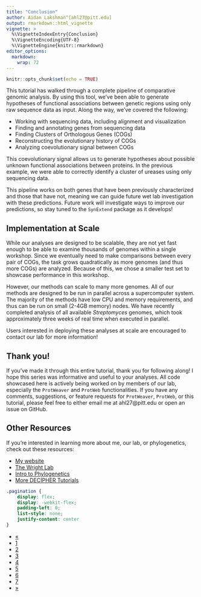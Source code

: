 ```yaml
---
title: "Conclusion"
author: Aidan Lakshman^[ahl27@pitt.edu]
output: rmarkdown::html_vignette
vignette: >
  %\VignetteIndexEntry{Conclusion}
  %\VignetteEncoding{UTF-8}
  %\VignetteEngine{knitr::rmarkdown}
editor_options: 
  markdown: 
    wrap: 72
---
```



```r
knitr::opts_chunk$set(echo = TRUE)
```

This tutorial has walked through a complete pipeline of comparative genomic
analysis. By using this tool, we've been able to generate hypotheses of 
functional associations between genetic regions using only raw sequence data
as input. Along the way, we've covered the following:

- Working with sequencing data, including alignment and visualization
- Finding and annotating genes from sequencing data
- Finding Clusters of Orthologous Genes (COGs)
- Reconstructing the evolutionary history of COGs
- Analyzing coevolutionary signal between COGs

This coevolutionary signal allows us to generate hypotheses about possible unknown
functional associations between proteins. In the previous example, we were able
to correctly identify a cluster of ureases using only sequencing data.

This pipeline works on both genes that have been previously characterized and those that have not, meaning we can guide future wet lab investigation with these predictions. Future work will investigate ways to improve our predictions, so stay tuned to the `SynExtend` package as it develops!

## Implementation at Scale

While our analyses are designed to be scalable, they are not yet fast enough
to be able to examine thousands of genomes within a single workshop. Since we
eventually need to make comparisons between every pair of COGs, the task grows
quadratically as more genomes (and thus more COGs) are analyzed. Because of this,
we chose a smaller test set to showcase performance in this workshop.

However, our methods can scale to many more genomes. All of our methods are designed
to be run in parallel across a supercomputer system. The majority of the methods
have low CPU and memory requirements, and thus can be run on small (2-4GB memory)
nodes. We have recently completed analysis of all available *Streptomyces* genomes,
which took approximately three weeks of real time when executed in parallel.

Users interested in deploying these analyses at scale are encouraged to contact
our lab for more information! 

## Thank you!

If you've made it through this entire tutorial, thank you for following along!
I hope this series was informative and useful to your analyses. All code showcased
here is actively being worked on by members of our lab, especially the `ProtWeaver`
and `ProtWeb` functionalities. If you have any comments, suggestions, or feature requests
for `ProtWeaver`, `ProtWeb`, or this tutorial, please feel free to either email me at 
ahl27@pitt.edu or open an issue on GitHub.

## Other Resources

If you're interested in learning more about me, our lab, or phylogenetics, check
out these resources:

- [My website](https://ahl27.com)
- [The Wright Lab](https://wrightlabscience.com)
- [Intro to Phylogenetics](https://www.ahl27.com/IntroPhylogenetics/)
- [More DECIPHER Tutorials](http://www2.decipher.codes/)


```css
.pagination {
    display: flex;
    display: -webkit-flex;
    padding-left: 0;
    list-style: none;
    justify-content: center
}
```

<div class="center">
  <ul class="pagination pagination-lg">
    <li class="page-item">
      <a class="page-link" href="https://www.ahl27.com/CompGenomicsBioc2022/articles/CoevolutionNetworks.html">&laquo;</a>
    </li>
    <li class="page-item">
      <a class="page-link" href="https://www.ahl27.com/CompGenomicsBioc2022/articles/Setup.html">1</a>
    </li>
    <li class="page-item">
      <a class="page-link" href="https://www.ahl27.com/CompGenomicsBioc2022/articles/LoadingGenomeData.html">2</a>
    </li>
    <li class="page-item">
      <a class="page-link" href="https://www.ahl27.com/CompGenomicsBioc2022/articles/GeneCallingAnnotation.html">3</a>
    </li>
    <li class="page-item">
      <a class="page-link" href="https://www.ahl27.com/CompGenomicsBioc2022/articles/FindingCOGs.html">4</a>
    </li>
    <li class="page-item">
      <a class="page-link" href="https://www.ahl27.com/CompGenomicsBioc2022/articles/ConstructingPhylogenies.html">5</a>
    </li>
    <li class="page-item">
      <a class="page-link" href="https://www.ahl27.com/CompGenomicsBioc2022/articles/CoevolutionNetworks.html">6</a>
    </li>
    <li class="page-item">
      <a class="page-link" href="https://www.ahl27.com/CompGenomicsBioc2022/articles/Conclusion.html">7</a>
    </li>
    <li class="page-item disabled">
      <a class="page-link" href="#">&raquo;</a>
    </li>
  </ul>
</div>